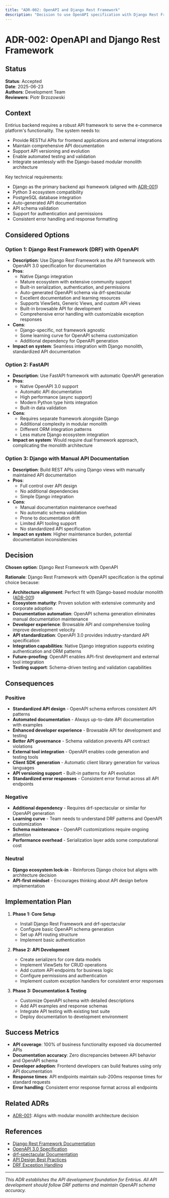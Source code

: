```yaml
---
title: "ADR-002: OpenAPI and Django Rest Framework"
description: "Decision to use OpenAPI specification with Django Rest Framework for API development"
---
```


# ADR-002: OpenAPI and Django Rest Framework

## Status
**Status**: Accepted  
**Date**: 2025-06-23  
**Authors**: Development Team  
**Reviewers**: Piotr Brzozowski 

## Context

Entirius backend requires a robust API framework to serve the e-commerce platform's functionality. The system needs to:
- Provide RESTful APIs for frontend applications and external integrations
- Maintain comprehensive API documentation
- Support API versioning and evolution
- Enable automated testing and validation
- Integrate seamlessly with the Django-based modular monolith architecture

Key technical requirements:
- Django as the primary backend api framework (aligned with [ADR-001](./adr-001-modular-monolith))
- Python 3 ecosystem compatibility
- PostgreSQL database integration
- Auto-generated API documentation
- API schema validation
- Support for authentication and permissions
- Consistent error handling and response formatting

## Considered Options

### Option 1: Django Rest Framework (DRF) with OpenAPI
- **Description**: Use Django Rest Framework as the API framework with OpenAPI 3.0 specification for documentation
- **Pros**: 
  - Native Django integration
  - Mature ecosystem with extensive community support
  - Built-in serialization, authentication, and permissions
  - Auto-generated OpenAPI schema via drf-spectacular
  - Excellent documentation and learning resources
  - Supports ViewSets, Generic Views, and custom API views
  - Built-in browsable API for development
  - Comprehensive error handling with customizable exception responses
- **Cons**:
  - Django-specific, not framework agnostic
  - Some learning curve for OpenAPI schema customization
  - Additional dependency for OpenAPI generation
- **Impact on system**: Seamless integration with Django monolith, standardized API documentation

### Option 2: FastAPI
- **Description**: Use FastAPI framework with automatic OpenAPI generation
- **Pros**: 
  - Native OpenAPI 3.0 support
  - Automatic API documentation
  - High performance (async support)
  - Modern Python type hints integration
  - Built-in data validation
- **Cons**:
  - Requires separate framework alongside Django
  - Additional complexity in modular monolith
  - Different ORM integration patterns
  - Less mature Django ecosystem integration
- **Impact on system**: Would require dual framework approach, complicating the monolith architecture

### Option 3: Django with Manual API Documentation
- **Description**: Build REST APIs using Django views with manually maintained API documentation
- **Pros**: 
  - Full control over API design
  - No additional dependencies
  - Simple Django integration
- **Cons**:
  - Manual documentation maintenance overhead
  - No automatic schema validation
  - Prone to documentation drift
  - Limited API tooling support
  - No standardized API specification
- **Impact on system**: Higher maintenance burden, potential documentation inconsistencies

## Decision

**Chosen option**: Django Rest Framework with OpenAPI

**Rationale**: 
Django Rest Framework with OpenAPI specification is the optimal choice because:

- **Architecture alignment**: Perfect fit with Django-based modular monolith ([ADR-001](./adr-001-modular-monolith))
- **Ecosystem maturity**: Proven solution with extensive community and corporate adoption
- **Documentation automation**: OpenAPI schema generation eliminates manual documentation maintenance
- **Developer experience**: Browsable API and comprehensive tooling improve development velocity
- **API standardization**: OpenAPI 3.0 provides industry-standard API specification
- **Integration capabilities**: Native Django integration supports existing authentication and ORM patterns
- **Future-proofing**: OpenAPI enables API-first development and external tool integration
- **Testing support**: Schema-driven testing and validation capabilities

## Consequences

### Positive
- **Standardized API design** - OpenAPI schema enforces consistent API patterns
- **Automated documentation** - Always up-to-date API documentation with examples
- **Enhanced developer experience** - Browsable API for development and testing
- **Better API governance** - Schema validation prevents API contract violations
- **External tool integration** - OpenAPI enables code generation and testing tools
- **Client SDK generation** - Automatic client library generation for various languages
- **API versioning support** - Built-in patterns for API evolution
- **Standardized error responses** - Consistent error format across all API endpoints

### Negative
- **Additional dependency** - Requires drf-spectacular or similar for OpenAPI generation
- **Learning curve** - Team needs to understand DRF patterns and OpenAPI customization
- **Schema maintenance** - OpenAPI customizations require ongoing attention
- **Performance overhead** - Serialization layer adds some computational cost

### Neutral
- **Django ecosystem lock-in** - Reinforces Django choice but aligns with architecture decision
- **API-first mindset** - Encourages thinking about API design before implementation

## Implementation Plan

1. **Phase 1: Core Setup**
   - Install Django Rest Framework and drf-spectacular
   - Configure basic OpenAPI schema generation
   - Set up API routing structure
   - Implement basic authentication

2. **Phase 2: API Development**
   - Create serializers for core data models
   - Implement ViewSets for CRUD operations  
   - Add custom API endpoints for business logic
   - Configure permissions and authentication
   - Implement custom exception handlers for consistent error responses

3. **Phase 3: Documentation & Testing**
   - Customize OpenAPI schema with detailed descriptions
   - Add API examples and response schemas
   - Integrate API testing with existing test suite
   - Deploy documentation to development environment

## Success Metrics

- **API coverage**: 100% of business functionality exposed via documented APIs
- **Documentation accuracy**: Zero discrepancies between API behavior and OpenAPI schema
- **Developer adoption**: Frontend developers can build features using only API documentation
- **Response times**: API endpoints maintain sub-200ms response times for standard requests
- **Error handling**: Consistent error response format across all endpoints

## Related ADRs

- [ADR-001](./adr-001-modular-monolith): Aligns with modular monolith architecture decision

## References

- [Django Rest Framework Documentation](https://www.django-rest-framework.org/)
- [OpenAPI 3.0 Specification](https://swagger.io/specification/)
- [drf-spectacular Documentation](https://drf-spectacular.readthedocs.io/)
- [API Design Best Practices](https://docs.microsoft.com/en-us/azure/architecture/best-practices/api-design)
- [DRF Exception Handling](https://www.django-rest-framework.org/api-guide/exceptions/)

---

*This ADR establishes the API development foundation for Entirius. All API development should follow DRF patterns and maintain OpenAPI schema accuracy.*
